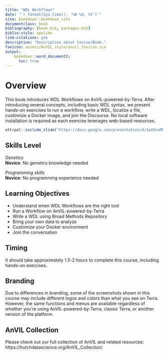 ```yaml
---
title: "WDL Workflows"
date: "`r format(Sys.time(), '%B %d, %Y')`"
site: bookdown::bookdown_site
documentclass: book
bibliography: [book.bib, packages.bib]
biblio-style: apalike
link-citations: yes
description: "Description about Course/Book."
favicon: assets/AnVIL_style/anvil_favicon.ico
output:
    bookdown::word_document2:
      toc: true
---
```


# Overview {-}

This book introduces WDL Workflows on AnVIL-powered-by-Terra.  After introducing several concepts, including basic WDL syntax, we present hands-on exercises to run a workflow, write a WDL, localize a file, customize a Docker image, and join the Discourse.  No local software installation is required as each exercise leverages web-based resources.

```r
ottrpal::include_slide("https://docs.google.com/presentation/d/1o2XnuMbqWVLf4XrsXolIQ7ulfnMlpJlrUxN0Y8aLIVQ/edit#slide=id.g1397c25e58c_0_2")
```

## Skills Level {-}

::: {.notice}
_Genetics_  
**Novice**: No genetics knowledge needed

_Programming skills_  
**Novice**: No programming experience needed
:::

## Learning Objectives {-}

- Understand when WDL Workflows are the right tool
- Run a Workflow on AnVIL-powered-by-Terra
- Write a WDL using Broad Methods Repository
- Bring your own data to analyze
- Customize your Docker environment
- Join the conversation

## Timing {-}
It should take approximately 1.5-2 hours to complete this course, including hands-on exercises.

## Branding {-}
Due to differences in branding, some of the screenshots shown in this course may include different logos and colors than what you see on Terra. However, the same functions and menus are available regardless of whether you’re using AnVIL-powered-by-Terra, classic Terra, or another version of the platform.

## AnVIL Collection {-}

Please check out our full collection of AnVIL and related resources: https://hutchdatascience.org/AnVIL_Collection/
